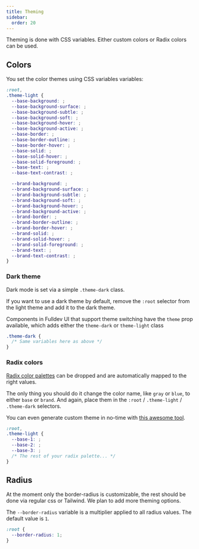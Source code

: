 ```yaml
---
title: Theming
sidebar:
  order: 20
---
```


Theming is done with CSS variables. Either custom colors or Radix colors can be used.

## Colors

You set the color themes using CSS variables variables:

```css
:root,
.theme-light {
  --base-background: ;
  --base-background-surface: ;
  --base-background-subtle: ;
  --base-background-soft: ;
  --base-background-hover: ;
  --base-background-active: ;
  --base-border: ;
  --base-border-outline: ;
  --base-border-hover: ;
  --base-solid: ;
  --base-solid-hover: ;
  --base-solid-foreground: ;
  --base-text: ;
  --base-text-contrast: ;

  --brand-background: ;
  --brand-background-surface: ;
  --brand-background-subtle: ;
  --brand-background-soft: ;
  --brand-background-hover: ;
  --brand-background-active: ;
  --brand-border: ;
  --brand-border-outline: ;
  --brand-border-hover: ;
  --brand-solid: ;
  --brand-solid-hover: ;
  --brand-solid-foreground: ;
  --brand-text: ;
  --brand-text-contrast: ;
}
```

### Dark theme

Dark mode is set via a simple `.theme-dark` class.

If you want to use a dark theme by default, remove the `:root` selector from the light theme and add it to the dark theme.

Components in Fulldev UI that support theme switching have the `theme` prop available, which adds either the `theme-dark` or `theme-light` class

```css
.theme-dark {
  /* Same variables here as above */
}
```

### Radix colors

[Radix color palettes](https://www.radix-ui.com/colors) can be dropped and are automatically mapped to the right values.

The only thing you should do it change the color name, like `gray` or `blue`, to either `base` or `brand`. And again, place them in the `:root` / `.theme-light` / `.theme-dark` selectors.

You can even generate custom theme in no-time with [this awesome tool](https://www.radix-ui.com/colors/custom).

```css
:root,
.theme-light {
  --base-1: ;
  --base-2: ;
  --base-3: ;
  /* The rest of your radix palette... */
}
```

## Radius

At the moment only the border-radius is customizable, the rest should be done via regular css or Tailwind. We plan to add more theming options.

The `--border-radius` variable is a multiplier applied to all radius values. The default value is `1`.

```css
:root {
  --border-radius: 1;
}
```
